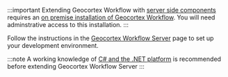 :::important
Extending Geocortex Workflow with [server side components](https://docs.geocortex.com/workflow/latest/help/Default.htm#wf5/help/server-workflows.htm%3FTocPath%3DServer%2520Workflows%7C_____0) requires an [on premise installation of Geocortex Workflow](https://docs.geocortex.com/workflow/latest/help/Default.htm#wf5/help/installation.htm). You will need adminstrative access to this installation.
:::

Follow the instructions in the [Geocortex Workflow Server](../getting-started-server.mdx) page to set up your development environment.

:::note
A working knowledge of [C# and the .NET platform](https://dotnet.microsoft.com/) is recommended before extending Geocortex Workflow Server
:::
